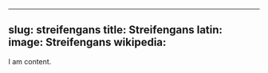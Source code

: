
---
slug: streifengans
title: Streifengans
latin:
image: Streifengans
wikipedia: 
---

I am content.

